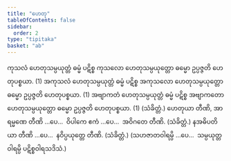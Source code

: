 ```yaml
---
title: "ဟေတု"
tableOfContents: false
sidebar:
  order: 2
type: "tipitaka"
basket: "ab"
---
```



<DynamicBreadcrumb />

<Division number="10">

<Paragraph number="966">
ကုသလံ ဟေတုသမ္ပယုတ္တံ ဓမ္မံ ပဋိစ္စ ကုသလော ဟေတုသမ္ပယုတ္တော ဓမ္မော ဥပ္ပဇ္ဇတိ ဟေတုပစ္စယာ. (1)
</Paragraph>

<Paragraph number="967">
အကုသလံ ဟေတုသမ္ပယုတ္တံ ဓမ္မံ ပဋိစ္စ အကုသလော ဟေတုသမ္ပယုတ္တော ဓမ္မော ဥပ္ပဇ္ဇတိ ဟေတုပစ္စယာ. (1)
</Paragraph>

<Paragraph number="968">
အဗျာကတံ ဟေတုသမ္ပယုတ္တံ ဓမ္မံ ပဋိစ္စ အဗျာကတော ဟေတုသမ္ပယုတ္တော ဓမ္မော ဥပ္ပဇ္ဇတိ ဟေတုပစ္စယာ. (1) (သံခိတ္တံ.)
</Paragraph>

</Division>
<Division number="11">

<Paragraph number="969">
ဟေတုယာ တီဏိ, အာရမ္မဏေ တီဏိ …ပေ…  ဝိပါကေ ဧကံ …ပေ…  အဝိဂတေ တီဏိ. (သံခိတ္တံ.)
</Paragraph>

<Paragraph number="970">
နအဓိပတိယာ တီဏိ …ပေ…  နဝိပ္ပယုတ္တေ တီဏိ. (သံခိတ္တံ.)
</Paragraph>

<Paragraph number="971">
(သဟဇာတဝါရမ္ပိ …ပေ…  သမ္ပယုတ္တဝါရမ္ပိ ပဋိစ္စဝါရသဒိသံ.)
</Paragraph>
</Division>